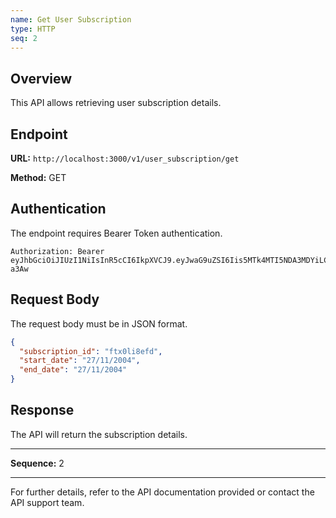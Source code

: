 ```yaml
---
name: Get User Subscription
type: HTTP
seq: 2
---
```


## Overview

This API allows retrieving user subscription details.

## Endpoint

**URL:** `http://localhost:3000/v1/user_subscription/get`

**Method:** GET

## Authentication

The endpoint requires Bearer Token authentication.

```plaintext
Authorization: Bearer eyJhbGciOiJIUzI1NiIsInR5cCI6IkpXVCJ9.eyJwaG9uZSI6Iis5MTk4MTI5NDA3MDYiLCJ1aWQiOiI1Z2VhcGdhcHhzIn0.yNyKfoOQouzSNDwp_5rJ9CAEMVJo5uqueJHNpG-a3Aw
```

## Request Body

The request body must be in JSON format.

```json
{
  "subscription_id": "ftx0li8efd",
  "start_date": "27/11/2004",
  "end_date": "27/11/2004"
}
```

## Response

The API will return the subscription details.

---

**Sequence:** 2

---

For further details, refer to the API documentation provided or contact the API support team.